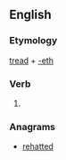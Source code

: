 ==English==

===Etymology===
[[tread]] + [[-eth]]

===Verb===
{{en-verb form}}

# {{en-archaic third-person singular of|tread}}

===Anagrams===
* [[rehatted#English|rehatted]]